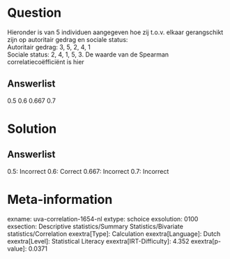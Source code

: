 Question
========

Hieronder is van 5 individuen aangegeven hoe zij t.o.v. elkaar
gerangschikt zijn op autoritair gedrag en sociale status:\
Autoritair gedrag: 3, 5, 2, 4, 1\
Sociale status: 2, 4, 1, 5, 3. De waarde van de Spearman
correlatiecoëfficiënt is hier

Answerlist
----------

0.5
0.6
0.667
0.7

Solution
========

Answerlist
----------

0.5: Incorrect
0.6: Correct
0.667: Incorrect
0.7: Incorrect

Meta-information
================
exname: uva-correlation-1654-nl
extype: schoice
exsolution: 0100
exsection: Descriptive statistics/Summary Statistics/Bivariate statistics/Correlation
exextra[Type]: Calculation
exextra[Language]: Dutch
exextra[Level]: Statistical Literacy
exextra[IRT-Difficulty]: 4.352
exextra[p-value]: 0.0371
